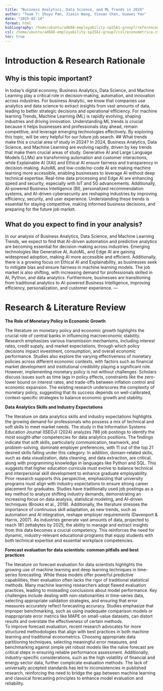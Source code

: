 ```yaml
---
title: "Business Analytics, Data Science, and ML Trends in 2024"
author: "Team 7: Shuyu Pan, Jiaxin Wang, Yixuan Chen, Guowei Yan"
date: "2025-02-14"
format: html
bibliography: /home/ubuntu/ad688-employability-sp25A1-group7/references.bib
csl: /home/ubuntu/ad688-employability-sp25A1-group7/csl/econometrica.csl
toc: true
---
```


# Introduction & Research Rationale
## Why is this topic important?
In today’s digital economy, Business Analytics, Data Science, and Machine Learning play a critical role in decision-making, automation, and innovation across industries. For business Analytic, we know that companies use analytics and data science to extract insights from vast amounts of data, leading to better strategic decisions and operational efficiency. For machine learning Trends, Machine Learning (ML) is rapidly evolving, shaping industries and driving innovation. Understanding ML trends is crucial because it helps businesses and professionals stay ahead, remain competitive, and leverage emerging technologies effectively. By exploring this topic, will be  very helpful for our future job search.
## What trends make this a crucial area of study in 2024?
In 2024, Business Analytics, Data Science, and Machine Learning are evolving rapidly, driven by key trends that make them crucial areas of study. Generative AI and
Large Language Models (LLMs) are transforming automation and customer interactions, while Explainable AI (XAI) and Ethical AI ensure fairness and transparency in decision-making.
AutoML and low-code/no-code AI are making machine learning more accessible, enabling businesses to leverage AI without deep technical expertise. Real-time data processing and Edge
AI are enhancing speed and security, especially with IoT and 5G advancements. Additionally, AI-powered Business Intelligence (BI), personalized recommendation systems, and AI-driven cybersecurity are reshaping industries by improving efficiency, security, and user experience. Understanding these trends is essential for staying competitive, making informed business 
 decisions, and preparing for the future job market. 

## What do you expect to find in your analysis?
In our analysis of Business Analytics, Data Science, and Machine Learning Trends, we expect to find that AI-driven automation and predictive analytics are becoming essential 
for decision-making across industries. Emerging technologies like Generative AI, AutoML, and Edge AI are gaining widespread adoption, making AI more accessible and efficient.
 Additionally, there is a growing focus on Ethical AI and Explainability, as businesses seek to mitigate bias and ensure fairness in machine learning models. The job market is 
 also shifting, with increasing demand for professionals skilled in AI, Python, and data analytics. Furthermore, businesses are transitioning from traditional analytics to AI-powered
 Business Intelligence, improving efficiency, personalization, and customer experience. 
---

# Research & Literature Review
**The Role of Monetary Policy in Economic Growth**

The literature on monetary policy and economic growth highlights the crucial role of central banks in influencing macroeconomic stability. Research emphasizes various transmission mechanisms, including interest rates, credit supply, and market expectations, through which policy decisions impact investment, consumption, and overall economic performance. Studies also explore the varying effectiveness of monetary policies across different economic contexts, with factors such as financial market development and institutional credibility playing a significant role.
However, implementing monetary policy is not without challenges. Scholars discuss issues such as time lags in policy effects, constraints like the zero-lower bound on interest rates, and trade-offs between inflation control and economic expansion. The existing research underscores the complexity of monetary policy, suggesting that its success depends on well-calibrated, context-specific strategies to balance economic growth and stability.

**Data Analytics Skills and Industry Expectations**

The literature on data analytics skills and industry expectations highlights the growing demand for professionals who possess a mix of technical and soft skills to meet market needs. The study in the Information Systems Education Journal (ISEDJ) (2024) analyzes 786 job postings to identify the most sought-after competencies for data analytics positions. The findings indicate that soft skills, particularly communication, teamwork, and problem-solving, dominate employer preferences, with 11 out of the top 21 desired skills falling under this category. In addition, domain-related skills, such as data visualization, data cleaning, and data extraction, are critical, along with programming knowledge in languages like Python and SQL. This suggests that higher education curricula must evolve to balance technical and interpersonal skill development to enhance graduate employability.
Prior research supports this perspective, emphasizing that university programs must align with industry expectations to ensure strong career placement for graduates. Studies have traditionally used job postings as a key method to analyze shifting industry demands, demonstrating an increasing focus on data analysis, statistical modeling, and AI-driven techniques (Brooks et al., 2018). Additionally, the literature stresses the importance of continuous skill adaptation, as new trends, such as automation and AI integration, reshape employer requirements (Davenport & Harris, 2007). As industries generate vast amounts of data, projected to reach 181 zettabytes by 2025, the ability to manage and extract insights from this data becomes a crucial competency. This reinforces the need for dynamic, industry-relevant educational programs that equip students with both technical expertise and essential workplace competencies.

**Forecast evaluation for data scientists: common pitfalls and best practices**

The literature on forecast evaluation for data scientists highlights the growing use of machine learning and deep learning techniques in time-series forecasting. While these models offer powerful predictive capabilities, their evaluation often lacks the rigor of traditional statistical methods. Many machine learning researchers adopt flawed evaluation practices, leading to misleading conclusions about model performance. Key challenges include dealing with non-stationarities in time-series data, selecting appropriate validation strategies, and ensuring that error measures accurately reflect forecasting accuracy. Studies emphasize that improper benchmarking, such as using inadequate comparison models or inappropriate error metrics like MAPE on small-value datasets, can distort results and overstate the effectiveness of certain methods.  
To improve forecast evaluation, recent research advocates for more structured methodologies that align with best practices in both machine learning and traditional econometrics. Choosing appropriate data partitioning techniques, selecting meaningful error measures, and benchmarking against simple yet robust models like the naïve forecast are critical steps in ensuring reliable performance assessment. Additionally, industry-specific considerations, such as the high volatility of financial and energy sector data, further complicate evaluation methods. The lack of universally accepted standards has led to inconsistencies in published research, reinforcing the need to bridge the gap between machine learning and classical forecasting principles to enhance model evaluation and reliability.